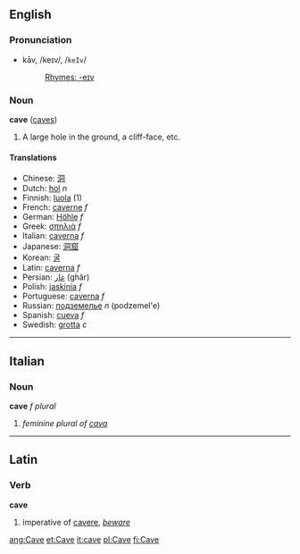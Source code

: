 ==English==
===Pronunciation===
*kāv, /keɪv/, /<tt>keIv</tt>/
*:[[Rhymes:English:-eɪv|Rhymes: -eɪv]]

===Noun===
'''cave''' ([[caves]])

# A large hole in the ground, a cliff-face, etc. {{substub}}

====Translations====
*Chinese: [[洞]]
*Dutch: [[hol]] ''n''
*Finnish: [[luola]] (1)
*French: [[caverne]] ''f''
*German: [[Höhle]] ''f''
*Greek: [[σπηλιά]] ''f''
*Italian: [[caverna]] ''f''
*Japanese: [[洞窟]]
*Korean: [[굴]]
*Latin: [[caverna]] ''f''
*Persian: [[غار]] (ghâr)
*Polish: [[jaskinia]] ''f''
*Portuguese: [[caverna]] ''f''
*Russian: [[подземелье]] ''n'' (podzemel'e)
*Spanish: [[cueva]] ''f''
*Swedish: [[grotta]] ''c''
----
==Italian==
===Noun===
'''cave''' ''f plural''

# ''feminine plural of [[cava]]''

----
==Latin==
===Verb===
'''cave'''

#imperative of [[cavere]], ''[[beware]]''

[[ang:Cave]]
[[et:Cave]]
[[it:cave]]
[[pl:Cave]]
[[fi:Cave]]